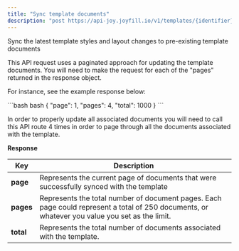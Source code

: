 ```yaml
---
title: "Sync template documents"
description: "post https://api-joy.joyfill.io/v1/templates/{identifier}/documents"
---
```


Sync the latest template styles and layout changes to pre-existing template documents

This API request uses a paginated approach for updating the template documents. You will need to make the request for each of the "pages" returned in the response object.

For instance, see the example response below:

<CodeGroup>
  ```bash bash
  {
    "page": 1,
    "pages": 4,
    "total": 1000
  }
  ```
</CodeGroup>

In order to properly update all associated documents you will need to call this API route 4 times in order to page through all the documents associated with the template.

**Response**

| Key       | Description                                                                                                                                    |
| --------- | ---------------------------------------------------------------------------------------------------------------------------------------------- |
| **page**  | Represents the current page of documents that were successfully synced with the template                                                       |
| **pages** | Represents the total number of document pages. Each page could represent a total of 250 documents, or whatever you value you set as the limit. |
| **total** | Represents the total number of documents associated with the template.                                                                         |
